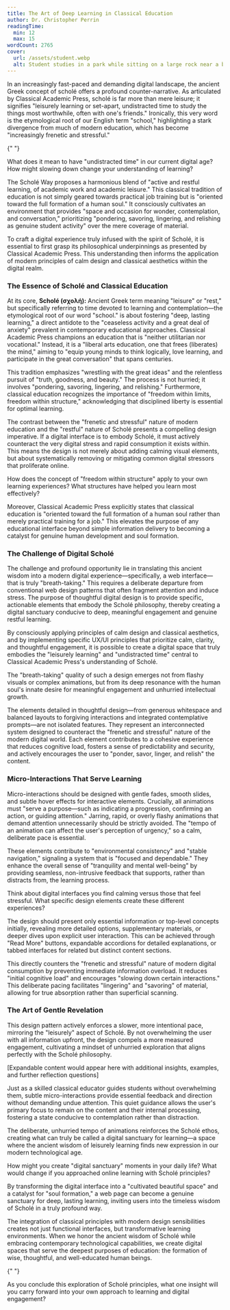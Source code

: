 ```yaml
---
title: The Art of Deep Learning in Classical Education
author: Dr. Christopher Perrin
readingTime:
  min: 12
  max: 15
wordCount: 2765
cover:
  url: /assets/student.webp
  alt: Student studies in a park while sitting on a large rock near a bridge
---
```



<Section heading="Introduction: Embracing Scholé in the Digital Realm">

In an increasingly fast-paced and demanding digital landscape, the ancient Greek concept of scholé offers a profound counter-narrative. As articulated by Classical Academic Press, scholé is far more than mere leisure; it signifies "leisurely learning or set-apart, undistracted time to study the things most worthwhile, often with one's friends." Ironically, this very word is the etymological root of our English term "school," highlighting a stark divergence from much of modern education, which has become "increasingly frenetic and stressful."

{" "}

<ReflectionPrompt>
  What does it mean to have "undistracted time" in our current digital age? How
  might slowing down change your understanding of learning?
</ReflectionPrompt>

The Scholé Way proposes a harmonious blend of "active and restful learning, of academic work and academic leisure." This classical tradition of education is not simply geared towards practical job training but is "oriented toward the full formation of a human soul." It consciously cultivates an environment that provides "space and occasion for wonder, contemplation, and conversation," prioritizing "pondering, savoring, lingering, and relishing as genuine student activity" over the mere coverage of material.

</Section>

<Section heading="The Philosophical Foundations of Scholé">

To craft a digital experience truly infused with the spirit of Scholé, it is essential to first grasp its philosophical underpinnings as presented by Classical Academic Press. This understanding then informs the application of modern principles of calm design and classical aesthetics within the digital realm.

### The Essence of Scholé and Classical Education

At its core, <Annotation word="scholé">**Scholé (σχολή):** Ancient Greek term meaning "leisure" or "rest," but specifically referring to time devoted to learning and contemplation—the etymological root of our word "school."</Annotation> is about fostering "deep, lasting learning," a direct antidote to the "ceaseless activity and a great deal of anxiety" prevalent in contemporary educational approaches. Classical Academic Press champions an education that is "neither utilitarian nor vocational." Instead, it is a "liberal arts education, one that frees (liberates) the mind," aiming to "equip young minds to think logically, love learning, and participate in the great conversation" that spans centuries.

This tradition emphasizes "wrestling with the great ideas" and the relentless pursuit of "truth, goodness, and beauty." The process is not hurried; it involves "pondering, savoring, lingering, and relishing." Furthermore, classical education recognizes the importance of "freedom within limits, freedom within structure," acknowledging that disciplined liberty is essential for optimal learning.

The contrast between the "frenetic and stressful" nature of modern education and the "restful" nature of Scholé presents a compelling design imperative. If a digital interface is to embody Scholé, it must actively counteract the very digital stress and rapid consumption it exists within. This means the design is not merely about adding calming visual elements, but about systematically removing or mitigating common digital stressors that proliferate online.

  <ReflectionPrompt>
    How does the concept of "freedom within structure" apply to your own learning
    experiences? What structures have helped you learn most effectively?
  </ReflectionPrompt>
</Section>

<Section heading="Translating Ancient Wisdom into Modern Design">

Moreover, Classical Academic Press explicitly states that classical education is "oriented toward the full formation of a human soul rather than merely practical training for a job." This elevates the purpose of any educational interface beyond simple information delivery to becoming a catalyst for genuine human development and soul formation.

### The Challenge of Digital Scholé

The challenge and profound opportunity lie in translating this ancient wisdom into a modern digital experience—specifically, a web interface—that is truly "breath-taking." This requires a deliberate departure from conventional web design patterns that often fragment attention and induce stress. The purpose of thoughtful digital design is to provide specific, actionable elements that embody the Scholé philosophy, thereby creating a digital sanctuary conducive to deep, meaningful engagement and genuine restful learning.

By consciously applying principles of calm design and classical aesthetics, and by implementing specific UX/UI principles that prioritize calm, clarity, and thoughtful engagement, it is possible to create a digital space that truly embodies the "leisurely learning" and "undistracted time" central to Classical Academic Press's understanding of Scholé.

  <Key>
  The "breath-taking" quality of such a design emerges not from flashy visuals or complex animations, but from its deep resonance with the human soul's innate desire for meaningful engagement and unhurried intellectual growth.
  </Key>
</Section>

<Section heading="Essential Elements for Contemplative Design">

The elements detailed in thoughtful design—from generous whitespace and balanced layouts to forgiving interactions and integrated contemplative prompts—are not isolated features. They represent an interconnected system designed to counteract the "frenetic and stressful" nature of the modern digital world. Each element contributes to a cohesive experience that reduces cognitive load, fosters a sense of predictability and security, and actively encourages the user to "ponder, savor, linger, and relish" the content.

### Micro-Interactions That Serve Learning

Micro-interactions should be designed with gentle fades, smooth slides, and subtle hover effects for interactive elements. Crucially, all animations must "serve a purpose—such as indicating a progression, confirming an action, or guiding attention." Jarring, rapid, or overly flashy animations that demand attention unnecessarily should be strictly avoided. The "tempo of an animation can affect the user's perception of urgency," so a calm, deliberate pace is essential.

These elements contribute to "environmental consistency" and "stable navigation," signaling a system that is "focused and dependable." They enhance the overall sense of "tranquility and mental well-being" by providing seamless, non-intrusive feedback that supports, rather than distracts from, the learning process.

  <ReflectionPrompt>
    Think about digital interfaces you find calming versus those that feel
    stressful. What specific design elements create these different experiences?
  </ReflectionPrompt>
</Section>

<Section heading="Progressive Disclosure and Contemplative Pacing">

The design should present only essential information or top-level concepts initially, revealing more detailed options, supplementary materials, or deeper dives upon explicit user interaction. This can be achieved through "Read More" buttons, expandable accordions for detailed explanations, or tabbed interfaces for related but distinct content sections.

This directly counters the "frenetic and stressful" nature of modern digital consumption by preventing immediate information overload. It reduces "initial cognitive load" and encourages "slowing down certain interactions." This deliberate pacing facilitates "lingering" and "savoring" of material, allowing for true absorption rather than superficial scanning.

### The Art of Gentle Revelation

This design pattern actively enforces a slower, more intentional pace, mirroring the "leisurely" aspect of Scholé. By not overwhelming the user with all information upfront, the design compels a more measured engagement, cultivating a mindset of unhurried exploration that aligns perfectly with the Scholé philosophy.

  <Interactive heading="What are the practical implications of implementing Scholé principles in modern education?">
    [Expandable content would appear here with additional insights, examples, and further reflection questions]
  </Interactive>
  
</Section>

<Section heading="Creating Digital Sanctuaries for Learning">

Just as a skilled classical educator guides students without overwhelming them, subtle micro-interactions provide essential feedback and direction without demanding undue attention. This quiet guidance allows the user's primary focus to remain on the content and their internal processing, fostering a state conducive to contemplation rather than distraction.

The deliberate, unhurried tempo of animations reinforces the Scholé ethos, creating what can truly be called a digital sanctuary for learning—a space where the ancient wisdom of leisurely learning finds new expression in our modern technological age.

  <ReflectionPrompt>
    How might you create "digital sanctuary" moments in your daily life? What
    would change if you approached online learning with Scholé principles?
  </ReflectionPrompt>
</Section>

<Section heading="Conclusion: The Timeless Relevance of Scholé">

By transforming the digital interface into a "cultivated beautiful space" and a catalyst for "soul formation," a web page can become a genuine sanctuary for deep, lasting learning, inviting users into the timeless wisdom of Scholé in a truly profound way.

The integration of classical principles with modern design sensibilities creates not just functional interfaces, but transformative learning environments. When we honor the ancient wisdom of Scholé while embracing contemporary technological capabilities, we create digital spaces that serve the deepest purposes of education: the formation of wise, thoughtful, and well-educated human beings.

{" "}

<ReflectionPrompt final>
  As you conclude this exploration of Scholé principles, what one insight will
  you carry forward into your own approach to learning and digital engagement?
</ReflectionPrompt>

</Section>
